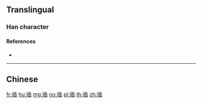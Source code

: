 {{character info/new}}
{{also|駱}}
==Translingual==

===Han character===
{{Han char|rn=187|rad=马|as=06|sn=9|four=|canj=NMHER|ids=⿰马各}}

====References====
* {{Han ref|kx=1447.241|hdz=74555.010|uh=9A86|ud=39558}}

----

==Chinese==
{{zh-see|駱}}

[[fr:骆]]
[[hu:骆]]
[[mg:骆]]
[[no:骆]]
[[pl:骆]]
[[th:骆]]
[[zh:骆]]